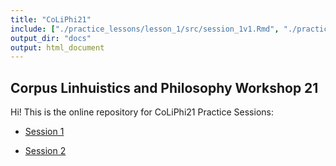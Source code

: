 ```yaml
---
title: "CoLiPhi21"
include: ["./practice_lessons/lesson_1/src/session_1v1.Rmd", "./practice_lessons/lesson_2/src/session_2v1.Rmd"]
output_dir: "docs"
output: html_document
---
```


## Corpus Linhuistics and Philosophy Workshop 21

Hi! This is the online repository for CoLiPhi21 Practice Sessions:

- [Session 1](./practice_lessons/lesson_1/src/session_1v1.html)

- [Session 2](./practice_lessons/lesson_2/src/session_2v1.html)